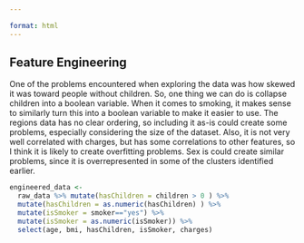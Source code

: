 ```yaml
---

format: html
---
```


## Feature Engineering

One of the problems encountered when exploring the data was how skewed it was toward people without children. So, one thing we can do is collapse children into a boolean variable. When it comes to smoking, it makes sense to similarly turn this into a boolean variable to make it easier to use. The regions data has no clear ordering, so including it as-is could create some problems, especially considering the size of the dataset. Also, it is not very well correlated with charges, but has some correlations to other features, so I think it is likely to create overfitting problems. Sex is could create similar problems, since it is overrepresented in some of the clusters identified earlier.

```r
engineered_data <- 
  raw_data %>% mutate(hasChildren = children > 0 ) %>% 
  mutate(hasChildren = as.numeric(hasChildren) ) %>% 
  mutate(isSmoker = smoker=="yes") %>% 
  mutate(isSmoker = as.numeric(isSmoker)) %>% 
  select(age, bmi, hasChildren, isSmoker, charges)
  
```
